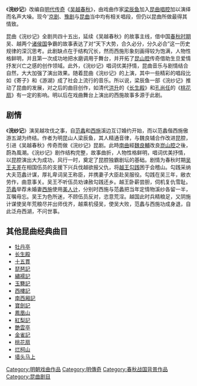 《'''浣纱记'''》改编自[[明代传奇|明代传奇]]《[[吴越春秋|吴越春秋]]》，由戏曲作家[[梁辰鱼|梁辰鱼]]加入[[昆曲唱腔|昆曲唱腔]]加以演绎而名声大噪。现今'[[京剧|京剧]]、[[豫剧|豫剧]]与[[昆曲|昆曲]]当中均有相关唱段，但仍以昆曲所做最得其情致。

昆曲《浣纱记》全剧共四十五出，延续《吴越春秋》的故事主线，借中国[[春秋时期|春秋时期]]吴、越两个[[诸侯国|诸侯国]]争霸的故事表达了对“天下大势，合久必分，分久必合”这一历史规律的深沉思考。此剧缺点在于结构冗长，然而西施形象刻画得较为饱满，人物性格鲜明，并且第一次成功地把水磨调用于舞台，并开拓了[[昆曲|昆山腔]]传奇借助生旦爱情抒发兴亡之感的创作领域。此外，《浣纱记》唱词优美抒情，昆曲音乐与剧情结合自然，大大加强了演出效果。随着昆曲《浣纱记》的上演，其中一些精彩的唱段比如《寄子》和《游湖》成了社会上流行的音乐。所以说，梁辰鱼一部《浣纱记》推动了昆曲的发展，对之后的曲目创作，如清代[[洪升|洪升]]的《[[长生殿|长生殿]]》和[[孔尚任|孔尚任]]的《[[桃花扇|桃花扇]]》有一定的影响。明以后在戏曲舞台上演出的西施故事多源于此剧。

==剧情==

《'''浣纱记'''》演吴越攻伐之事，自[[范蠡|范蠡]]和[[西施|西施]]溪边互订婚约开始，而以范蠡偕西施傲游五湖为终结。作者为明昆山人梁辰鱼，其人精通音律，与魏良辅合作改进昆腔，引进《吴越春秋》传奇而做《浣纱记》昆剧。此時[[南曲|南曲]]經[[魏良輔|魏良輔]]改良[[崑山腔|崑山腔]]之後，蔚為風潮。《浣纱记》剧作结构完整，故事曲折，人物性格鲜明，唱词优美抒情，以昆腔演出大为成功，风行一时，奠定了昆腔独霸剧坛的基础。剧情为春秋时期[[吴王|吴王]][[夫差|夫差]]在相国伍员的支援下兴兵伐越欲报父仇，将[[越王|越王]][[勾践|勾践]]困于会稽山。勾践采纳大夫范蠡计谋，厚礼卑词吴王称臣，并携妻子大臣赴吴服役。勾践在吴三年，敝衣劳作，曲意事关。吴王不听伍员劝谏赦勾践还乡。越王卧薪尝胆，伺机复仇雪耻。[[范蠡|范蠡]]举荐未婚妻[[西施|西施]]使用[[美人计|美人计]]，分别时西施与范蠡把当年定情物溪纱各留一半，互嘱毋忘。吴王为色所迷，不顾伍员反对，恣意荒淫。越国此时兵精粮足，又阴施计谋使吴年荒粮尽并出师伐齐，越乘机侵吴，使吴大败，范蠡与西施功成身退，自此泛舟西湖，不问世事。

==其他昆曲经典曲目==
*[[牡丹亭|牡丹亭]]
*[[长生殿|长生殿]]
*[[十五貫|十五貫]]
*[[琵琶記|琵琶記]]
*[[繡襦記|繡襦記]]
*[[玉簪記|玉簪記]]
*[[西樓記|西樓記]]
*[[南西厢記|南西厢記]]
*[[寶劍記|寶劍記]]
*[[鳳凰山|鳳凰山]]
*[[紅梨記|紅梨記]]
*[[艷雲亭|艷雲亭]]
*[[金雀記|金雀記]]
*[[桃花扇|桃花扇]]
*[[烂柯山|烂柯山]]
*[[墙头马上|墙头马上]]

[[Category:明朝戏曲作品|Category:明朝戏曲作品]]
[[Category:明傳奇|Category:明傳奇]]
[[Category:春秋战国背景作品|Category:春秋战国背景作品]]
[[Category:昆曲剧目|Category:昆曲剧目]]